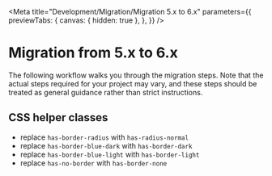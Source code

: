 
<Meta
  title="Development/Migration/Migration 5.x to 6.x"
  parameters={{
    previewTabs: {
      canvas: { hidden: true },
    },
  }}
/>

# Migration from 5.x to 6.x

The following workflow walks you through the migration steps.
Note that the actual steps required for your project may vary, and these steps should be treated as general guidance rather than strict instructions.

## CSS helper classes

- replace `has-border-radius` with `has-radius-normal`
- replace `has-border-blue-dark` with `has-border-dark`
- replace `has-border-blue-light` with `has-border-light`
- replace `has-no-border` with `has-border-none`

<bal-doc-github link="/stories/Development/Migration/05-migration-from-5x-to-6x.stories.mdx"></bal-doc-github>
